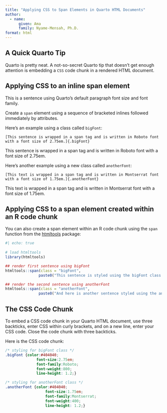 ```yaml
---
title: "Applying CSS to Span Elements in Quarto HTML Documents"
author:
  - name:
      given: Ama
      family: Nyame-Mensah, Ph.D.
format: html
---
```


## A Quick Quarto Tip

Quarto is pretty neat. A not-so-secret Quarto tip that doesn't get enough attention is embedding a `CSS` code chunk in a rendered HTML document.

## Applying CSS to an inline span element

This is a sentence using Quarto's default paragraph font size and font family.  


Create a `span` element using a sequence of bracketed inlines followed immediately by attributes.

Here's an example using a class called `bigFont`:  
  
`[This sentence is wrapped in a span tag and is written in Roboto font with a font size of 2.75em.]{.bigFont}`  
  
[This sentence is wrapped in a span tag and is written in Roboto font with a font size of 2.75em.]{.bigFont}


Here's another example using a new class called `anotherFont`:  
  
`[This text is wrapped in a span tag and is written in Montserrat font with a font size of 1.75em.]{.anotherFont}`  

[This text is wrapped in a span tag and is written in Montserrat font with a font size of 1.75em.]{.anotherFont}

  
    
## Applying CSS to a span element created within an R code chunk
  
You can also create a span element within an R code chunk using the `span` function from the [htmltools](https://rstudio.github.io/htmltools/index.html) package:

```r

#| echo: true
  
# load htmltools
library(htmltools)

## render first sentence using bigFont
htmltools::span(class = "bigFont",
               paste0("This sentence is styled using the bigFont class."))

## render the second sentence using anotherFont
htmltools::span(class = "anotherFont",
               paste0("And here is another sentence styled using the anotherFont class."))
```

## The CSS Code Chunk

To embed a CSS code chunk in your Quarto HTML document, use three backticks, enter CSS within curly brackets, and on a new line, enter your CSS code. Close the code chunk with three backticks.

Here is the CSS code chunk: 
  
```css
/* styling for bigFont class */
.bigFont {color:#404040;
              font-size:2.75em;
              font-family:Roboto;
              font-weight:800;
              line-height: 1.2;}

/* styling for anotherFont class */              
.anotherFont {color:#404040; 
                  font-size:1.75em; 
                  font-family:Montserrat;
                  font-weight:400;
                  line-height: 1.2;}
```
